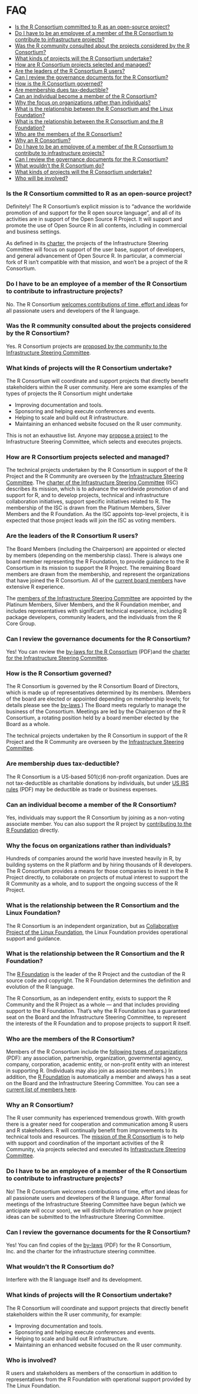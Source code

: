 <a id="top"></a>

# FAQ



* [Is the R Consortium committed to R as an open-source project?](#faq1)
* [Do I have to be an employee of a member of the R Consortium to contribute to infrastructure projects?](#faq2)
* [Was the R community consulted about the projects considered by the R Consortium?](#faq3)
* [What kinds of projects will the R Consortium undertake?](#faq4)
* [How are R Consortium projects selected and managed?](#faq5)
* [Are the leaders of the R Consortium R users?](#faq6)
* [Can I review the governance documents for the R Consortium?](#faq7)
* [How is the R Consortium governed?](#faq8)
* [Are membership dues tax-deductible?](#faq9)
* [Can an individual become a member of the R Consortium?](#faq10)
* [Why the focus on organizations rather than individuals?](#faq11)
* [What is the relationship between the R Consortium and the Linux Foundation?](#faq12)
* [What is the relationship between the R Consortium and the R Foundation?](#faq13)
* [Who are the members of the R Consortium?](#faq14)
* [Why an R Consortium?](#faq15)
* [Do I have to be an employee of a member of the R Consortium to contribute to infrastructure projects?](#faq16)
* [Can I review the governance documents for the R Consortium?](#faq17)
* [What wouldn’t the R Consortium do?](#faq18)
* [What kinds of projects will the R Consortium undertake?](#faq19)
* [Who will be involved?](#faq20)

 

<a id="faq1"></a>

### Is the R Consortium committed to R as an open-source project?


Definitely! The R Consortium’s explicit mission is to “advance the worldwide promotion of and support for the R open source language”, and all of its activities are in support of the Open Source R Project. It will support and promote the use of Open Source R in all contents, including in commercial and business settings.


As defined in its [charter](/governance/isc-charter.html), the projects of the Infrastructure Steering Committee will focus on support of the user base, support of developers, and general advancement of Open Source R. In particular, a commercial fork of R isn’t compatible with that mission, and won’t be a project of the R Consortium.

<a id="faq2"></a>

### Do I have to be an employee of a member of the R Consortium to contribute to infrastructure projects?


No. The R Consortium [welcomes contributions of time, effort and ideas](/all-projects/call-for-proposals) for all passionate users and developers of the R language.

<a id="faq3"></a>

### Was the R community consulted about the projects considered by the R Consortium?


Yes. R Consortium projects are [proposed by the community to the Infrastructure Steering Committee](/all-projects).

<a id="faq4"></a>

### What kinds of projects will the R Consortium undertake?


The R Consortium will coordinate and support projects that directly benefit stakeholders within the R user community. Here are some examples of the types of projects the R Consortium might undertake

* Improving documentation and tools.
* Sponsoring and helping execute conferences and events.
* Helping to scale and build out R infrastructure.
* Maintaining an enhanced website focused on the R user community.

This is not an exhaustive list. Anyone may [propose a project](/all-projects/submit-proposal) to the Infrastructure Steering Committee, which selects and executes projects.

<a id="faq5"></a>

### How are R Consortium projects selected and managed?


The technical projects undertaken by the R Consortium in support of the R Project and the R Community are overseen by the [Infrastructure Steering Committee](/all-projects). The [charter of the Infrastructure Steering Committee](/governance/isc-charter.html) (ISC) describes its mission, which is to advance the worldwide promotion of and support for R, and to develop projects, technical and infrastructure collaboration initiatives, support specific initiatives related to R. The membership of the ISC is drawn from the Platinum Members, Silver Members and the R Foundation. As the ISC appoints top-level projects, it is expected that those project leads will join the ISC as voting members.

<a id="faq6"></a>

### Are the leaders of the R Consortium R users?


The Board Members (including the Chairperson) are appointed or elected by members (depending on the membership class). There is always one board member representing the R Foundation, to provide guidance to the R Consortium in its mission to support the R Project. The remaining Board members are drawn from the membership, and represent the organizations that have joined the R Consortium. All of the [current board members](/about/governance) have extensive R experience.


The [members of the Infrastructure Steering Committee](/all-projects) are appointed by the Platinum Members, Silver Members, and the R Foundation member, and includes representatives with significant technical experience, including R package developers, community leaders, and the individuals from the R Core Group.

<a id="faq7"></a>

### Can I review the governance documents for the R Consortium?


Yes! You can review the [by-laws for the R Consortium](/rc-docs/R-Consortium-Bylaws-7-9-2024.pdf) (PDF)and the [charter for the Infrastructure Steering Committee](/governance/isc-charter.html).

<a id="faq8"></a>

### How is the R Consortium governed?


The R Consortium is governed by the R Consortium Board of Directors, which is made up of representatives determined by its members. (Members of the board are elected or appointed depending on membership levels; for details please see the [by-laws](nt/uploads/sites/13/2019/11/R-Consortium-Bylaws-1157174-v2-Approved-11.20.19.pdf).) The Board meets regularly to manage the business of the Consortium. Meetings are led by the Chairperson of the R Consortium, a rotating position held by a board member elected by the Board as a whole.


The technical projects undertaken by the R Consortium in support of the R Project and the R Community are overseen by the [Infrastructure Steering Committee](/all-projects).

<a id="faq9"></a>

### Are membership dues tax-deductible?


The R Consortium is a US-based 501(c)6 non-profit organization. Dues are not tax-deductible as charitable donations by individuals, but under [US IRS rules](rc-docs/R-Consortium-Bylaws-7-9-2024.pdf) (PDF) may be deductible as trade or business expenses.

<a id="faq10"></a>

### Can an individual become a member of the R Consortium?


Yes, individuals may support the R Consortium by joining as a non-voting associate member. You can also support the R project by [contributing to the R Foundation](/about/join) directly.

<a id="faq11"></a>

### Why the focus on organizations rather than individuals?


Hundreds of companies around the world have invested heavily in R, by building systems on the R platform and by hiring thousands of R developers. The R Consortium provides a means for those companies to invest in the R Project directly, to collaborate on projects of mutual interest to support the R Community as a whole, and to support the ongoing success of the R Project.

<a id="faq12"></a>

### What is the relationship between the R Consortium and the Linux Foundation?


The R Consortium is an independent organization, but as [Collaborative Project of the Linux Foundation](http://collabprojects.linuxfoundation.org/?__hstc=98577409.44d7f16716270a3b9b81de6d864e02dc.1720553161514.1720553161514.1720553161514.1&__hssc=98577409.10.1720553161514&__hsfp=1019891917), the Linux Foundation provides operational support and guidance.

<a id="faq13"></a>

### What is the relationship between the R Consortium and the R Foundation?


The [R Foundation](https://www.r-project.org/foundation/) is the leader of the R Project and the custodian of the R source code and copyright. The R Foundation determines the definition and evolution of the R language.


The R Consortium, as an independent entity, exists to support the R Community and the R Project as a whole — and that includes providing support to the R Foundation. That’s why the R Foundation has a guaranteed seat on the Board and the Infrastructure Steering Committee, to represent the interests of the R Foundation and to propose projects to support R itself.

<a id="faq14"></a>

### Who are the members of the R Consortium?


Members of the R Consortium include the [following types of organizations](/rc-docs/R-Consortium-Bylaws-7-9-2024.pdf) (PDF): any association, partnership, organization, governmental agency, company, corporation, academic entity, or non-profit entity with an interest in supporting R. (Individuals may also join as associate members.) In addition, the [R Foundation](https://www.r-project.org/foundation/) is automatically a member and always has a seat on the Board and the Infrastructure Steering Committee. You can see a [current list of members here](/about/governance).

<a id="faq15"></a>

### Why an R Consortium?


The R user community has experienced tremendous growth. With growth there is a greater need for cooperation and communication among R users and R stakeholders. R will continually benefit from improvements to its technical tools and resources. The [mission of the R Consortium](/about) is to help with support and coordination of the important activities of the R Community, via projects selected and executed its [Infrastructure Steering Committee](/all-projects).

<a id="faq16"></a>

### Do I have to be an employee of a member of the R Consortium to contribute to infrastructure projects?


No! The R Consortium welcomes contributions of time, effort and ideas for all passionate users and developers of the R language. After formal meetings of the Infrastructure Steering Committee have begun (which we anticipate will occur soon), we will distribute information on how project ideas can be submitted to the Infrastructure Steering Committee.

<a id="faq17"></a>

### Can I review the governance documents for the R Consortium?


Yes! You can find copies of the [by-laws](/rc-docs/R-Consortium-Bylaws-7-9-2024.pdf) (PDF) for the R Consortium, Inc. and the charter for the infrastructure steering committee.

<a id="faq18"></a>

### What wouldn’t the R Consortium do?


Interfere with the R language itself and its development.

<a id="faq19"></a>

### What kinds of projects will the R Consortium undertake?


The R Consortium will coordinate and support projects that directly benefit stakeholders within the R user community, for example:

* Improving documentation and tools.
* Sponsoring and helping execute conferences and events.
* Helping to scale and build out R infrastructure.
* Maintaining an enhanced website focused on the R user community.

<a id="faq20"></a>

### Who is involved?


R users and stakeholders as members of the consortium in addition to representatives from the R Foundation with operational support provided by The Linux Foundation.
